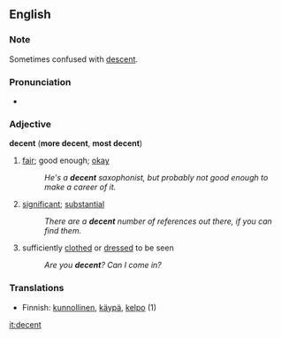 ==English==

===Note===
Sometimes confused with [[descent]].

===Pronunciation===
*{{audio|en-us-decent.ogg|Audio (US)}}

===Adjective===
'''decent'''  ('''more decent''', '''most decent''')
# [[fair]]; good enough; [[okay]]
#:''He's a '''decent''' saxophonist, but probably not good enough to make a career of it.''
# [[significant]]; [[substantial]]
#:''There are a '''decent''' number of references out there, if you can find them.''
# sufficiently [[clothed]] or [[dressed]] to be seen
#:''Are you '''decent'''?  Can I come in?''

===Translations===
*Finnish: [[kunnollinen]], [[käypä]], [[kelpo]] (1)

[[it:decent]]